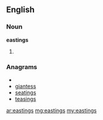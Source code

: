 ==English==

===Noun===
'''eastings'''

# {{plural of|easting}}

===Anagrams===
* {{alphagram|aeginsst}}
* [[giantess#English|giantess]]
* [[seatings#English|seatings]]
* [[teasings#English|teasings]]

[[ar:eastings]]
[[mg:eastings]]
[[my:eastings]]